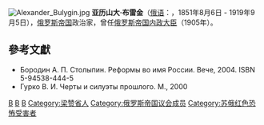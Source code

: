 [[File:Alexander_Bulygin.jpg|right]]
'''亚历山大·布雷金'''（[[俄语|俄语]]：'''{{lang|ru|Алекса́ндр Булы́гин}}'''，1851年8月6日 - 1919年9月5日），[[俄罗斯帝国|俄罗斯帝国]]政治家，曾任[[俄罗斯帝国内政大臣|俄罗斯帝国内政大臣]]（1905年）。

==參考文獻==
* Бородин А. П. Столыпин. Реформы во имя России. Вече, 2004. ISBN 5-94538-444-5 {{ru}}
* Гурко В. И. Черты и силуэты прошлого. М., 2000 {{ru}}

{{Russia-bio-stub}}
{{start box}}
{{succession box|[[彼得·德米特里耶维奇·斯维亚托波尔克-米尔斯基|彼得·德米特里耶维奇·斯维亚托波尔克-米尔斯基]]|[[彼得·尼古拉耶维奇·杜尔诺沃|彼得·尼古拉耶维奇·杜尔诺沃]]|[[俄罗斯帝国内政大臣|俄罗斯帝国内政大臣]]|1905年}}
{{end box}}

[[Category:1851年出生|B]]
[[Category:1919年逝世|B]]
[[Category:俄罗斯帝国内政大臣|B]]
[[Category:梁赞省人|Category:梁赞省人]]
[[Category:俄罗斯帝国议会成员|Category:俄罗斯帝国议会成员]]
[[Category:苏俄红色恐怖受害者|Category:苏俄红色恐怖受害者]]
